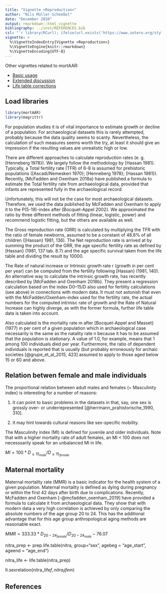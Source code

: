 ```yaml
---
title: "Vignette >Reproduction<"
author: "Nils Müller-Scheeßel"
date: "December 2020"
output: rmarkdown::html_vignette
bibliography: ../inst/REFERENCES.bib
csl: "`r library(RCurl); ifelse(url.exists('https://www.zotero.org/styles/offa'), 'https://www.zotero.org/styles/offa', '')`"
vignette: >
  %\VignetteIndexEntry{Vignette >Reproduction<}
  %\VignetteEngine{knitr::rmarkdown}
  %\VignetteEncoding{UTF-8}
---
```


Other vignettes related to mortAAR:

* [Basic usage](http://mortAAR_vignette-1.html)
* [Extended discussion](http://mortAAR_vignette_extended.html)
* [Life table corrections](http://mortAAR_vignette_lt_correction.html)

## Load libraries

```r
library(mortAAR)
library(magrittr)
```

For population studies it is of vital importance to estimate growth or decline of a population. For archaeological datasets this is rarely attempted, probably because the data quality seems to scanty. Nevertheless, the calculation of such measures seems worth the try, at least it should give an impression if the resulting values are unrealistic high or low.

There are different approaches to calculate reproduction rates (e. g. [Henneberg 1978}). We largely follow the methodology by [Hassan 1981}. Typically, a Total fertility rate (TFR) of 6-8 is assumed for prehistoric populations ([Ascadi/Nemeskeri 1970}; [Henneberg 1978}; [Hassan 1981}). Recently, [McFadden and Oxenham 2018a} have published a formula to estimate the Total fertility rate from archaeological data, provided that infants are represented fully in the archaeological record.

Unfortunately, this will not be the case for most archaeological datasets. Therefore, we used the data published by McFadden and Oxenham to apply it to the P(5-19)-index after [Bocquet-Appel 2002}. We approximated the ratio by three different methods of fitting (linear, logistic, power) and recommend logistic fitting, but the others are available as well.

The Gross reproduction rate (GRR) is calculated by multiplying the TFR with the ratio of female newborns, assumed to be a constant of 48.8% of all children ([Hassan} 1981, 136). The Net reproduction rate is arrived at by summing the product of the GRR, the age specific fertility rate as defined by [Hassan} (1981, 137 tab. 8.7) and the age specific survival taken from the life table and dividing the result by 10000.

The Rate of natural increase or Intrinsic growth rate r (growth in per cent per year) can be computed from the fertility following [Hassan} (1981, 140). An alternative way to calculate the intrinsic growth rate, has recently described by [McFadden and Oxenham 2018b}. They present a regression calculation based on the index D0--15/D also used for fertility calculations (see above) in connections with modern data. It must not astonish that even with the McFadden/Oxenham-index used for the fertility rate, the actual numbers for the computed intrinisc rate of growth and the Rate of Natural Increase can highly diverge, as with the former formula, further life table data is taken into account.

Also calculated is the mortality rate m after [Bocquet-Appel and Masset} (1977) in per cent of a given population which in archaeological case necessarily is the same as the natality rate n because it has to be assumed that the population is stationary. A value of 1.0, for example, means that 1 among 100 individuals died per year. Furthermore, the ratio of dependent individuals is reported that is usually (but probably erroneously for archaic societies [@grupe_et_al_2015, 423] assumed to apply to those aged below 15 or 60 and above.

## Relation betwen female and male individuals
The proportional relation between adult males and females (= Masculinity index) is interesting for a number of reasons:

1. It can point to basic problems in the datasets in that, say, one sex is grossly over- or underrepresented [@herrmann_prahistorische_1990, 310].

2. It may hint towards cultural reasons like sex-specific mobility.

The Masculinity index (MI) is defined for juvenile and older individuals. Note that with a higher mortality rate of adult females, an MI < 100 does not necesssarily speak for an unbalanced MI in life.

$MI = 100 * D_{\geq15 _{male}}/{D_{\geq15 _{female}}}$

## Maternal mortality
Maternal mortality rate (MMR) is a basic indicator for the health system of a given population. Maternal mortality is defined as dying during pregnancy or within the first 42 days after birth due to complications. Recently, McFadden and Oxenham [-@mcfadden_oxenham_2019] have provided a formula to calculate it from archaeological data. They show that with modern data a very high correlation is achieved by only comparing the absolute numbers of the age group 20 to 24. This has the additional advantage that for this age group anthropological aging methods are reasonable exact.

$MMR = 333.33 * D_{20-24_{female}} / D_{20-24_{male}} - 76.07$

nitra_prep <- prep.life.table(nitra, group="sex", agebeg = "age_start", ageend = "age_end")

nitra_life <- life.table(nitra_prep)

lt.sexrelation(nitra_life$f, nitra_life$m)

## References
